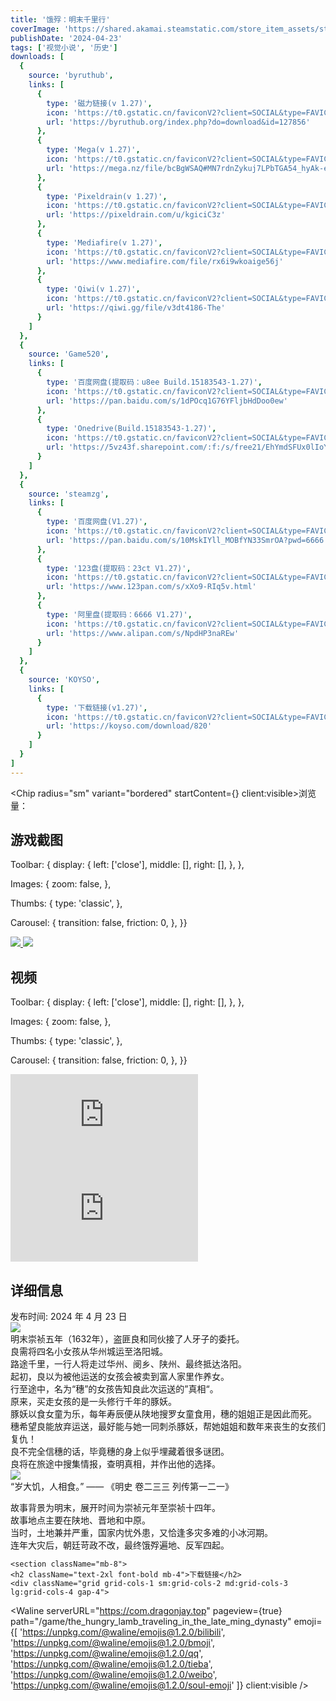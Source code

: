 ```yaml
---
title: '饿殍：明末千里行'
coverImage: 'https://shared.akamai.steamstatic.com/store_item_assets/steam/apps/2593370/header.jpg'
publishDate: '2024-04-23'
tags: ['视觉小说', '历史']
downloads: [
  {
    source: 'byruthub',
    links: [
      {
        type: '磁力链接(v 1.27)',
        icon: 'https://t0.gstatic.cn/faviconV2?client=SOCIAL&type=FAVICON&fallback_opts=TYPE,SIZE,URL&url=https://byruthub.org&size=20',
        url: 'https://byruthub.org/index.php?do=download&id=127856'
      },
      {
        type: 'Mega(v 1.27)',
        icon: 'https://t0.gstatic.cn/faviconV2?client=SOCIAL&type=FAVICON&fallback_opts=TYPE,SIZE,URL&url=https://mega.nz&size=20',
        url: 'https://mega.nz/file/bcBgWSAQ#MN7rdnZykuj7LPbTGA54_hyAk-eGwRXfyluPU3WS4oE'
      },
      {
        type: 'Pixeldrain(v 1.27)',
        icon: 'https://t0.gstatic.cn/faviconV2?client=SOCIAL&type=FAVICON&fallback_opts=TYPE,SIZE,URL&url=https://pixeldrain.com&size=20',
        url: 'https://pixeldrain.com/u/kgiciC3z'
      },
      {
        type: 'Mediafire(v 1.27)',
        icon: 'https://t0.gstatic.cn/faviconV2?client=SOCIAL&type=FAVICON&fallback_opts=TYPE,SIZE,URL&url=https://www.mediafire.com&size=20',
        url: 'https://www.mediafire.com/file/rx6i9wkoaige56j'
      },
      {
        type: 'Qiwi(v 1.27)',
        icon: 'https://t0.gstatic.cn/faviconV2?client=SOCIAL&type=FAVICON&fallback_opts=TYPE,SIZE,URL&url=https://qiwi.gg&size=20',
        url: 'https://qiwi.gg/file/v3dt4186-The'
      }
    ]
  },
  {
    source: 'Game520',
    links: [
      {
        type: '百度网盘(提取码：u8ee Build.15183543-1.27)',
        icon: 'https://t0.gstatic.cn/faviconV2?client=SOCIAL&type=FAVICON&fallback_opts=TYPE,SIZE,URL&url=https://pan.baidu.com&size=20',
        url: 'https://pan.baidu.com/s/1dPOcq1G76YFljbHdDoo0ew'
      },
      {
        type: 'Onedrive(Build.15183543-1.27)',
        icon: 'https://t0.gstatic.cn/faviconV2?client=SOCIAL&type=FAVICON&fallback_opts=TYPE,SIZE,URL&url=https://www.gamer520.com&size=20',
        url: 'https://5vz43f.sharepoint.com/:f:/s/free21/EhYmdSFUx0lIoY-oALtb5x4BpIsUDkbWNqGiopNE8S1n6A'
      }
    ]
  },
  {
    source: 'steamzg',
    links: [
      {
        type: '百度网盘(V1.27)',
        icon: 'https://t0.gstatic.cn/faviconV2?client=SOCIAL&type=FAVICON&fallback_opts=TYPE,SIZE,URL&url=https://pan.baidu.com&size=20',
        url: 'https://pan.baidu.com/s/10MskIYll_MOBfYN33SmrOA?pwd=6666'
      },
      {
        type: '123盘(提取码：23ct V1.27)',
        icon: 'https://t0.gstatic.cn/faviconV2?client=SOCIAL&type=FAVICON&fallback_opts=TYPE,SIZE,URL&url=https://www.123pan.com&size=20',
        url: 'https://www.123pan.com/s/xXo9-RIq5v.html'
      },
      {
        type: '阿里盘(提取码：6666 V1.27)',
        icon: 'https://t0.gstatic.cn/faviconV2?client=SOCIAL&type=FAVICON&fallback_opts=TYPE,SIZE,URL&url=https://www.alipan.com&size=20',
        url: 'https://www.alipan.com/s/NpdHP3naREw'
      }
    ]
  },
  {
    source: 'KOYSO',
    links: [
      {
        type: '下载链接(v1.27)',
        icon: 'https://t0.gstatic.cn/faviconV2?client=SOCIAL&type=FAVICON&fallback_opts=TYPE,SIZE,URL&url=https://koyso.com&size=20',
        url: 'https://koyso.com/download/820'
      }
    ]
  }
]
---
```



<Chip radius="sm" variant="bordered" startContent={<PhEyeDuotone size={18} client:visible />} client:visible>浏览量：<span className="waline-pageview-count" /></Chip>

<section className="mb-8">
    <h2 className="text-2xl font-bold mb-4">游戏截图</h2>      
<Fancybox
client:visible
  options={{
    dragToClose: false,

  Toolbar: {
    display: {
      left: ['close'],
      middle: [],
      right: [],
    },
  },

  Images: {
    zoom: false,
  },

  Thumbs: {
    type: 'classic',
  },

  Carousel: {
    transition: false,
    friction: 0,
  },
  }}
>
<div className="grid grid-cols-1 sm:grid-cols-2 md:grid-cols-3 lg:grid-cols-4 gap-4 mx-auto">
  <a data-fancybox="gallery" href="https://shared.akamai.steamstatic.com/store_item_assets/steam/apps/2593370/ss_f1ba762ccb2918909b05051891316f27ecbbb245.jpg">
          <Image client:visible className="w-full h-[200px] object-cover rounded-lg" src="https://shared.akamai.steamstatic.com/store_item_assets/steam/apps/2593370/ss_f1ba762ccb2918909b05051891316f27ecbbb245.jpg" />
        </a>
        <a data-fancybox="gallery" href="https://shared.akamai.steamstatic.com/store_item_assets/steam/apps/2593370/ss_f87780321891c91e0bc42fc87c3d3875c276bfe9.jpg">
          <Image client:visible className="w-full h-[200px] object-cover rounded-lg" src="https://shared.akamai.steamstatic.com/store_item_assets/steam/apps/2593370/ss_f87780321891c91e0bc42fc87c3d3875c276bfe9.jpg" />
        </a>
        </div>
</Fancybox>
  </section>

  <section className="mb-8">
    <h2 className="text-2xl font-bold mb-4">视频</h2>
<Fancybox
client:visible
  options={{
    dragToClose: false,

  Toolbar: {
    display: {
      left: ['close'],
      middle: [],
      right: [],
    },
  },

  Images: {
    zoom: false,
  },

  Thumbs: {
    type: 'classic',
  },

  Carousel: {
    transition: false,
    friction: 0,
  },
  }}
>
<div className="grid grid-cols-1 sm:grid-cols-2 md:grid-cols-3 lg:grid-cols-4 gap-4 mx-auto">
  <a data-fancybox="gallery" href="https://video.akamai.steamstatic.com/store_trailers/257018938/movie480_vp9.webm">
          <iframe
          className="w-full h-[200px] rounded-lg"
          src="https://video.akamai.steamstatic.com/store_trailers/257018938/movie480_vp9.webm"
          frameborder="0"
          allow="accelerometer; autoplay; clipboard-write; encrypted-media; gyroscope; picture-in-picture"
          allowfullscreen
        ></iframe>
        </a>
        <a data-fancybox="gallery" href="https://video.akamai.steamstatic.com/store_trailers/257017901/movie480_vp9.webm">
          <iframe
          className="w-full h-[200px] rounded-lg"
          src="https://video.akamai.steamstatic.com/store_trailers/257017901/movie480_vp9.webm"
          frameborder="0"
          allow="accelerometer; autoplay; clipboard-write; encrypted-media; gyroscope; picture-in-picture"
          allowfullscreen
        ></iframe>
        </a>
        </div>
</Fancybox>
  </section>

  <section className="mb-8">
    <h2 className="text-2xl font-bold mb-4">详细信息</h2>
    <div className="flex flex-col space-y-2">
      <div className="flex items-center space-x-2">
        <span className="text-sm text-gray-600">发布时间: 2024 年 4 月 23 日</span>
      </div>
      <a data-fancybox="gallery" href="https://shared.akamai.steamstatic.com/store_item_assets/steam/apps/2593370/extras/steam_title_information.png">
          <Image client:visible className="w-full h-[200px] object-cover rounded-lg" src="https://shared.akamai.steamstatic.com/store_item_assets/steam/apps/2593370/extras/steam_title_information.png" />
        </a>
      <br/>
        明末崇祯五年（1632年），盗匪良和同伙接了人牙子的委托。<br/>
良需将四名小女孩从华州城运至洛阳城。<br/>
路途千里，一行人将走过华州、阌乡、陕州、最终抵达洛阳。<br/>
起初，良以为被他运送的女孩会被卖到富人家里作养女。<br/>
行至途中，名为“穗”的女孩告知良此次运送的”真相“。<br/>
原来，买走女孩的是一头修行千年的豚妖。<br/>
豚妖以食女童为乐，每年寿辰便从陕地搜罗女童食用，穗的姐姐正是因此而死。<br/>
穗希望良能放弃运送，最好能与她一同刺杀豚妖，帮她姐姐和数年来丧生的女孩们复仇！<br/>
良不完全信穗的话，毕竟穗的身上似乎埋藏着很多谜团。<br/>
良将在旅途中搜集情报，查明真相，并作出他的选择。
       <br/>
        <a data-fancybox="gallery" href="https://shared.akamai.steamstatic.com/store_item_assets/steam/apps/2593370/extras/steam_title_background.png?t=1726729140">
          <Image client:visible className="w-full h-[200px] object-cover rounded-lg" src="https://shared.akamai.steamstatic.com/store_item_assets/steam/apps/2593370/extras/steam_title_background.png?t=1726729140" />
        </a>
        <br/>
“岁大饥，人相食。” —— 《明史 卷二三三 列传第一二一》<br/>

故事背景为明末，展开时间为崇祯元年至崇祯十四年。<br/>
故事地点主要在陕地、晋地和中原。<br/>
当时，土地兼并严重，国家内忧外患，又恰逢多灾多难的小冰河期。<br/>
连年大灾后，朝廷苛政不改，最终饿殍遍地、反军四起。
    </div>
  </section>

    <section className="mb-8">
    <h2 className="text-2xl font-bold mb-4">下载链接</h2>
    <div className="grid grid-cols-1 sm:grid-cols-2 md:grid-cols-3 lg:grid-cols-4 gap-4">
<DownloadCard client:visible download={frontmatter.downloads[0]} isLoading={false} />
<DownloadCard client:visible download={frontmatter.downloads[1]} isLoading={false} />
<DownloadCard client:visible download={frontmatter.downloads[2]} isLoading={false} />
<DownloadCard client:visible download={frontmatter.downloads[3]} isLoading={false} />
    </div>
  </section>

  <Waline serverURL="https://com.dragonjay.top" pageview={true} path="/game/the_hungry_lamb_traveling_in_the_late_ming_dynasty" emoji={[
          'https://unpkg.com/@waline/emojis@1.2.0/bilibili',
          'https://unpkg.com/@waline/emojis@1.2.0/bmoji',
          'https://unpkg.com/@waline/emojis@1.2.0/qq',
          'https://unpkg.com/@waline/emojis@1.2.0/tieba',
          'https://unpkg.com/@waline/emojis@1.2.0/weibo',
          'https://unpkg.com/@waline/emojis@1.2.0/soul-emoji'
        ]} client:visible />